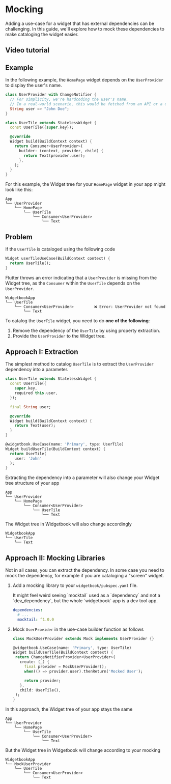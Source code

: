 # Mocking

Adding a use-case for a widget that has external dependencies can be challenging.
In this guide, we'll explore how to mock these dependencies to make cataloging the widget easier.

## Video tutorial

<YouTube id="ytu7ADEsukE?start=1410&end=1730" />

## Example

In the following example, the `HomePage` widget depends on the `UserProvider` to display the user's name.

```dart
class UserProvider with ChangeNotifier {
  // For simplicity, we're hardcoding the user's name.
  // In a real-world scenario, this would be fetched from an API or a database.
  String user => "John Doe";
}
```

```dart
class UserTile extends StatelessWidget {
  const UserTile({super.key});

  @override
  Widget build(BuildContext context) {
    return Consumer<UserProvider>(
      builder: (context, provider, child) {
        return Text(provider.user);
      },
    );
  }
}
```

For this example, the Widget tree for your `HomePage` widget in your app might look like this:

```tree
App
└── UserProvider
    └── HomePage
        └── UserTile
            └── Consumer<UserProvider>
                └── Text
```

## Problem

If the `UserTile` is cataloged using the following code

```dart
Widget userTileUseCase(BuildContext context) {
  return UserTile();
}
```

Flutter throws an error indicating that a `UserProvider` is missing from the Widget tree, as the `Consumer` within the `UserTile` depends on the `UserProvider`.

```tree
WidgetbookApp
└── UserTile
    └── Consumer<UserProvider>         ❌ Error: UserProvider not found
        └── Text
```

To catalog the `UserTile` widget, you need to do **one of the following**:
1. Remove the dependency of the `UserTile` by using property extraction.
1. Provide the `UserProvider` to the Widget tree. 

## Approach I: Extraction

The simplest method to catalog `UserTile` is to extract the `UserProvider` dependency into a parameter.

```dart
class UserTile extends StatelessWidget {
  const UserTile({
    super.key,
    required this.user,
  });

  final String user;

  @override
  Widget build(BuildContext context) {
    return Text(user);
  }
}
```

```dart
@widgetbook.UseCase(name: 'Primary', type: UserTile)
Widget buildUserTile(BuildContext context) {
  return UserTile(
    user: 'John'
  );
}
```

Extracting the dependency into a parameter will also change your Widget tree structure of your app

```tree
App
└── UserProvider
    └── HomePage
        └── Consumer<UserProvider>
            └── UserTile
                └── Text
```

The Widget tree in Widgetbook will also change accordingly 

```tree
WidgetbookApp
└── UserTile
    └── Text
```

## Approach II: Mocking Libraries

Not in all cases, you can extract the dependency. In some case you need to mock the dependency, for example if you are cataloging a "screen" widget.

1. Add a mocking library to your `widgetbook/pubspec.yaml` file.

   <Info>
     It might feel weird seeing `mocktail` used as a `dependency` and not a
     `dev_dependency`, but the whole `widgetbook` app is a dev tool app.
   </Info>

   ```yaml
   dependencies:
     # ...
     mocktail: ^1.0.0
   ```

2. Mock `UserProvider` in the use-case builder function as follows

   ```dart
   class MockUserProvider extends Mock implements UserProvider {}

   @widgetbook.UseCase(name: 'Primary', type: UserTile)
   Widget buildUserTile(BuildContext context) {
    return ChangeNotifierProvider<UserProvider>(
      create: (_) {
        final provider = MockUserProvider();
        when(() => provider.user).thenReturn('Mocked User');

        return provider;
      },
      child: UserTile(),
    );
   }
   ```

In this approach, the Widget tree of your app stays the same

```tree
App
└── UserProvider
    └── HomePage
        └── UserTile
            └── Consumer<UserProvider>
                └── Text
```

But the Widget tree in Widgetbook will change according to your mocking

```tree
WidgetbookApp
└── MockUserProvider
    └── UserTile
        └── Consumer<UserProvider>
            └── Text
```